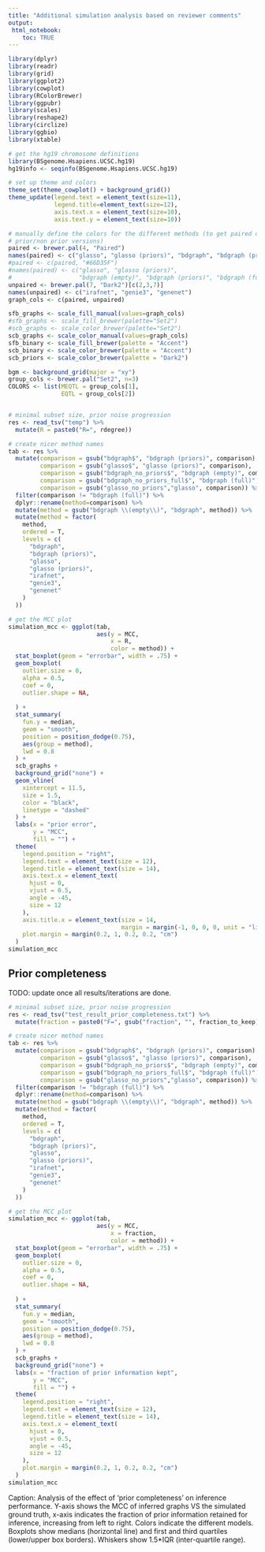 ```yaml
---
title: "Additional simulation analysis based on reviewer comments"
output: 
 html_notebook:
    toc: TRUE
---
```


```r
library(dplyr)
library(readr)
library(grid)
library(ggplot2)
library(cowplot)
library(RColorBrewer)
library(ggpubr)
library(scales)
library(reshape2)
library(circlize)
library(ggbio)
library(xtable)

# get the hg19 chromosome definitions
library(BSgenome.Hsapiens.UCSC.hg19)
hg19info <- seqinfo(BSgenome.Hsapiens.UCSC.hg19)

# set up theme and colors
theme_set(theme_cowplot() + background_grid())
theme_update(legend.text = element_text(size=11), 
             legend.title=element_text(size=12),
             axis.text.x = element_text(size=10),
             axis.text.y = element_text(size=10))

# manually define the colors for the different methods (to get paired ones for
# prior/non prior versions)
paired <- brewer.pal(4, "Paired")
names(paired) <- c("glasso", "glasso (priors)", "bdgraph", "bdgraph (priors)")
#paired <- c(paired, "#66D35F")
#names(paired) <- c("glasso", "glasso (priors)", 
#                   "bdgraph (empty)", "bdgraph (priors)", "bdgraph (full)")
unpaired <- brewer.pal(7, "Dark2")[c(2,3,7)]
names(unpaired) <- c("irafnet", "genie3", "genenet")
graph_cols <- c(paired, unpaired)

sfb_graphs <- scale_fill_manual(values=graph_cols)
#sfb_graphs <- scale_fill_brewer(palette="Set2")
#scb_graphs <- scale_color_brewer(palette="Set2")
scb_graphs <- scale_color_manual(values=graph_cols)
sfb_binary <- scale_fill_brewer(palette = "Accent")
scb_binary <- scale_color_brewer(palette = "Accent")
scb_priors <- scale_color_brewer(palette = "Dark2")

bgm <- background_grid(major = "xy")
group_cols <- brewer.pal("Set2", n=3)
COLORS <- list(MEQTL = group_cols[1],
               EQTL = group_cols[2])

```

```r

```

```r
# minimal subset size, prior noise progression
res <- read_tsv("temp") %>%
  mutate(R = paste0("R=", rdegree))

# create nicer method names
tab <- res %>% 
  mutate(comparison = gsub("bdgraph$", "bdgraph (priors)", comparison),
         comparison = gsub("glasso$", "glasso (priors)", comparison),
         comparison = gsub("bdgraph_no_priors$", "bdgraph (empty)", comparison),
         comparison = gsub("bdgraph_no_priors_full$", "bdgraph (full)", comparison),
         comparison = gsub("glasso_no_priors","glasso", comparison)) %>%
  filter(comparison != "bdgraph (full)") %>%
  dplyr::rename(method=comparison) %>%
  mutate(method = gsub("bdgraph \\(empty\\)", "bdgraph", method)) %>%
  mutate(method = factor(
    method,
    ordered = T,
    levels = c(
      "bdgraph",
      "bdgraph (priors)",
      "glasso",
      "glasso (priors)",
      "irafnet",
      "genie3",
      "genenet"
    )
  ))

# get the MCC plot
simulation_mcc <- ggplot(tab,
                         aes(y = MCC,
                             x = R,
                             color = method)) +
  stat_boxplot(geom = "errorbar", width = .75) +
  geom_boxplot(
    outlier.size = 0,
    alpha = 0.5,
    coef = 0,
    outlier.shape = NA,
    
  ) +
  stat_summary(
    fun.y = median,
    geom = "smooth",
    position = position_dodge(0.75),
    aes(group = method),
    lwd = 0.8
  ) +
  scb_graphs +
  background_grid("none") +
  geom_vline(
    xintercept = 11.5,
    size = 1.5,
    color = "black",
    linetype = "dashed"
  ) +
  labs(x = "prior error",
       y = "MCC",
       fill = "") +
  theme(
    legend.position = "right",
    legend.text = element_text(size = 12),
    legend.title = element_text(size = 14),
    axis.text.x = element_text(
      hjust = 0,
      vjust = 0.5,
      angle = -45,
      size = 12
    ),
    axis.title.x = element_text(size = 14,
                                margin = margin(-1, 0, 0, 0, unit = "lines")),
    plot.margin = margin(0.2, 1, 0.2, 0.2, "cm")
  )
simulation_mcc
```

## Prior completeness

TODO: update once all results/iterations are done.

```r
# minimal subset size, prior noise progression
res <- read_tsv("test_result_prior_completeness.txt") %>%
  mutate(fraction = paste0("F=", gsub("fraction", "", fraction_to_keep)))

# create nicer method names
tab <- res %>% 
  mutate(comparison = gsub("bdgraph$", "bdgraph (priors)", comparison),
         comparison = gsub("glasso$", "glasso (priors)", comparison),
         comparison = gsub("bdgraph_no_priors$", "bdgraph (empty)", comparison),
         comparison = gsub("bdgraph_no_priors_full$", "bdgraph (full)", comparison),
         comparison = gsub("glasso_no_priors","glasso", comparison)) %>%
  filter(comparison != "bdgraph (full)") %>%
  dplyr::rename(method=comparison) %>%
  mutate(method = gsub("bdgraph \\(empty\\)", "bdgraph", method)) %>%
  mutate(method = factor(
    method,
    ordered = T,
    levels = c(
      "bdgraph",
      "bdgraph (priors)",
      "glasso",
      "glasso (priors)",
      "irafnet",
      "genie3",
      "genenet"
    )
  ))

# get the MCC plot
simulation_mcc <- ggplot(tab,
                         aes(y = MCC,
                             x = fraction,
                             color = method)) +
  stat_boxplot(geom = "errorbar", width = .75) +
  geom_boxplot(
    outlier.size = 0,
    alpha = 0.5,
    coef = 0,
    outlier.shape = NA,
    
  ) +
  stat_summary(
    fun.y = median,
    geom = "smooth",
    position = position_dodge(0.75),
    aes(group = method),
    lwd = 0.8
  ) +
  scb_graphs +
  background_grid("none") +
  labs(x = "fraction of prior information kept",
       y = "MCC",
       fill = "") +
  theme(
    legend.position = "right",
    legend.text = element_text(size = 12),
    legend.title = element_text(size = 14),
    axis.text.x = element_text(
      hjust = 0,
      vjust = 0.5,
      angle = -45,
      size = 12
    ),
    plot.margin = margin(0.2, 1, 0.2, 0.2, "cm")
  )
simulation_mcc
```
Caption: Analysis of the effect of 'prior completeness' on inference performance.
Y-axis shows the MCC of inferred graphs VS the simulated ground truth, x-axis indicates the fraction
of prior information retained for inference, increasing from left to right. Colors indicate the different models. Boxplots show medians (horizontal line) and first and third quartiles (lower/upper box borders). Whiskers show 1.5*IQR (inter-quartile range).

